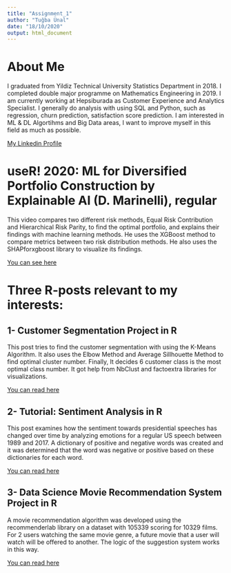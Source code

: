 ```yaml
---
title: "Assignment_1"
author: "Tuğba Ünal"
date: "18/10/2020"
output: html_document
---
```



# About Me

I graduated from Yildiz Technical University Statistics Department in 2018. I completed double major programme on
Mathematics Engineering in 2019. 
I am currently working at Hepsiburada as Customer Experience and Analytics Specialist.
I generally do analysis with using SQL and Python, such as regression, churn prediction, satisfaction score prediction.
I am interested in ML & DL Algortihms and Big Data areas, I want to improve myself in this field as much as possible.

[My Linkedin Profile](https://www.linkedin.com/in/tuğba-ünal-58880313a)


# useR! 2020: ML for Diversified Portfolio Construction by Explainable AI (D. Marinelli), regular

This video compares two different risk methods, Equal Risk Contribution and Hierarchical Risk Parity, to find the
optimal portfolio, and explains their findings with machine learning methods. 
He uses the XGBoost method to compare metrics between two risk distribution methods. He also uses the SHAPforxgboost
library to visualize its findings.

[You can see here](https://www.youtube.com/watch?v=lrADaEAek9Y) 


# Three R-posts relevant to my interests:


## 1- Customer Segmentation Project in R

This post tries to find the customer segmentation with using the K-Means Algorithm. It also uses the Elbow Method and
Average Sillhouette Method to find optimal cluster number. 
Finally, It decides 6 customer class is the most optimal class number. It got help from NbClust and factoextra
libraries for visualizations.

[You can read here](https://rpubs.com/Unsa/582266)


## 2- Tutorial: Sentiment Analysis in R
This post examines how the sentiment towards presidential speeches has changed over time by analyzing emotions for a
regular US speech between 1989 and 2017.
A dictionary of positive and negative words was created and it was determined that the word was negative or positive
based on these dictionaries for each word.

[You can read here](https://www.kaggle.com/rtatman/tutorial-sentiment-analysis-in-r)


## 3- Data Science Movie Recommendation System Project in R

A movie recommendation algorithm was developed using the recommenderlab library on a dataset with 105339 
scoring for 10329 films. 
For 2 users watching the same movie genre, a future movie that a user will watch will be offered to another.
The logic of the suggestion system works in this way.

[You can read here](https://data-flair.training/blogs/data-science-r-movie-recommendation/)
